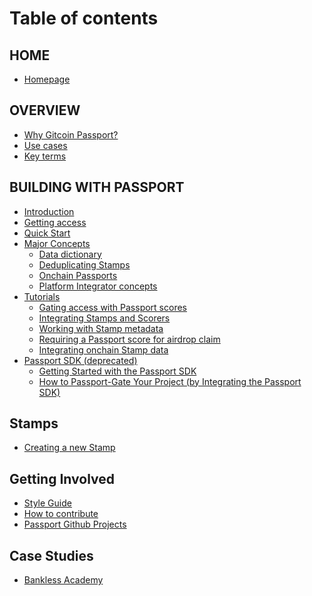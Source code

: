 # Table of contents

## HOME
* [Homepage](index)

## OVERVIEW

* [Why Gitcoin Passport?](overview/why-gitcoin-passport)
* [Use cases](overview/use-cases)
* [Key terms](overview/key-terms)

## BUILDING WITH PASSPORT

* [Introduction](building-with-passport/)
* [Getting access](building-with-passport/getting-access)
* [Quick Start](building-with-passport/quick-start-guide)
* [Major Concepts](building-with-passport/major-concepts)
  * [Data dictionary](building-with-passport/major-concepts/data-dictionary)
  * [Deduplicating Stamps](get-started/deduplicating-stamps)
  * [Onchain Passports](building-with-passport/major-concepts/onchain-passports)
  * [Platform Integrator concepts](building-with-passport/major-concepts/platform-integrator-concepts)
* [Tutorials](building-with-passport/tutorials)
  * [Gating access with Passport scores](building-with-passport/tutorials/gating-access-with-passport-scores)
  * [Integrating Stamps and Scorers](building-with-passport/tutorials/integrating-stamps-and-scorers)
  * [Working with Stamp metadata](building-with-passport/tutorials/working-with-stamp-metadata)
  * [Requiring a Passport score for airdrop claim](building-with-passport/tutorials/requiring-a-passport-score-for-airdrop-claim)
  * [Integrating onchain Stamp data](building-with-passport/tutorials/integrating-onchain-stamp-data)
* [Passport SDK (deprecated)](building-with-passport/passport-sdk-deprecated/README)
  * [Getting Started with the Passport SDK](building-with-passport/passport-sdk-deprecated/getting-started)
  * [How to Passport-Gate Your Project (by Integrating the Passport SDK)](building-with-passport/passport-sdk-deprecated/integrating-passport-in-your-dapp)

## Stamps

* [Creating a new Stamp](stamps/integrating-a-new-stamp)

## Getting Involved

* [Style Guide](community/style-guide)
* [How to contribute](community/getting-involved)
* [Passport Github Projects](community/passport-github-projects)

## Case Studies

* [Bankless Academy](case-studies/bankless-academy)
